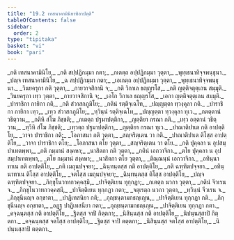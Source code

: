```yaml
---
title: "19.2 เทสนาคามินิยาทิอาปตฺติ"
tableOfContents: false
sidebar:
  order: 2
type: "tipitaka"
basket: "vi"
book: "pari"
---
```



<DynamicBreadcrumb />

<Division number="475" book="pari">

<Paragraph number="2242" type="verses" book="pari">
_กติ เทสนาคามินิโย,_  
_กติ สปฺปฏิกมฺมา กตา;_  
_กเตตฺถ อปฺปฏิกมฺมา วุตฺตา,_  
_พุทฺเธนาทิจฺจพนฺธุนา._  

</Paragraph>

<Paragraph number="2243" type="verses" book="pari">
_ปญฺจ เทสนาคามินิโย,_  
_ฉ สปฺปฏิกมฺมา กตา;_  
_เอเกตฺถ อปฺปฏิกมฺมา วุตฺตา,_  
_พุทฺเธนาทิจฺจพนฺธุนา._  

</Paragraph>

<Paragraph number="2244" type="verses" book="pari">
_วินยครุกา กติ วุตฺตา,_  
_กายวาจสิกานิ จ;_  
_กติ วิกาเล ธญฺญรโส,_  
_กติ ญตฺติจตุตฺเถน สมฺมุติ._  

</Paragraph>

<Paragraph number="2245" type="verses" book="pari">
_วินยครุกา เทฺว วุตฺตา,_  
_กายวาจสิกานิ จ;_  
_เอโก วิกาเล ธญฺญรโส,_  
_เอกา ญตฺติจตุตฺเถน สมฺมุติ._  

</Paragraph>

<Paragraph number="2246" type="verses" book="pari">
_ปาราชิกา กายิกา กติ,_  
_กติ สํวาสกภูมิโย;_  
_กตินํ รตฺติจฺเฉโท,_  
_ปญฺญตฺตา ทฺวงฺคุลา กติ._  

</Paragraph>

<Paragraph number="2247" type="verses" book="pari">
_ปาราชิกา กายิกา เทฺว,_  
_เทฺว สํวาสกภูมิโย;_  
_ทฺวินฺนํ รตฺติจฺเฉโท,_  
_ปญฺญตฺตา ทฺวงฺคุลา ทุเว._  

</Paragraph>

<Paragraph number="2248" type="verses" book="pari">
_กตตฺตานํ วธิตฺวาน,_  
_กติหิ สํโฆ ภิชฺชติ;_  
_กเตตฺถ ปฐมาปตฺติกา,_  
_ญตฺติยา กรณา กติ._  

</Paragraph>

<Paragraph number="2249" type="verses" book="pari">
_เทฺว อตฺตานํ วธิตฺวาน,_  
_ทฺวีหิ สํโฆ ภิชฺชติ;_  
_เทฺวตฺถ ปฐมาปตฺติกา,_  
_ญตฺติยา กรณา ทุเว._  

</Paragraph>

<Paragraph number="2250" type="verses" book="pari">
_ปาณาติปาเต กติ อาปตฺติโย,_  
_วาจา ปาราชิกา กติ;_  
_โอภาสนา กติ วุตฺตา,_  
_สญฺจริตฺเตน วา กติ._  

</Paragraph>

<Paragraph number="2251" type="verses" book="pari">
_ปาณาติปาเต ติโสฺส อาปตฺติโย,_  
_วาจา ปาราชิกา ตโย;_  
_โอภาสนา ตโย วุตฺตา,_  
_สญฺจริตฺเตน วา ตโย._  

</Paragraph>

<Paragraph number="2252" type="verses" book="pari">
_กติ ปุคฺคลา น อุปสมฺปาเทตพฺพา,_  
_กติ กมฺมานํ สงฺคหา;_  
_นาสิตกา กติ วุตฺตา,_  
_กตินํ เอกวาจิกา._  

</Paragraph>

<Paragraph number="2253" type="verses" book="pari">
_ตโย ปุคฺคลา น อุปสมฺปาเทตพฺพา,_  
_ตโย กมฺมานํ สงฺคหา;_  
_นาสิตกา ตโย วุตฺตา,_  
_ติณฺณนฺนํ เอกวาจิกา._  

</Paragraph>

<Paragraph number="2254" type="verses" book="pari">
_อทินฺนาทาเน กติ อาปตฺติโย,_  
_กติ เมถุนปจฺจยา;_  
_ฉินฺทนฺตสฺส กติ อาปตฺติโย,_  
_กติ ฉฑฺฑิตปจฺจยา._  

</Paragraph>

<Paragraph number="2255" type="verses" book="pari">
_อทินฺนาทาเน ติโสฺส อาปตฺติโย,_  
_จตโสฺส เมถุนปจฺจยา;_  
_ฉินฺทนฺตสฺส ติโสฺส อาปตฺติโย,_  
_ปญฺจ ฉฑฺฑิตปจฺจยา._  

</Paragraph>

<Paragraph number="2256" type="verses" book="pari">
_ภิกฺขุโนวาทกวคฺคสฺมึ,_  
_ปาจิตฺติเยน ทุกฺกฏา;_  
_กเตตฺถ นวกา วุตฺตา,_  
_กตินํ จีวเรน จ._  

</Paragraph>

<Paragraph number="2257" type="verses" book="pari">
_ภิกฺขุโนวาทกวคฺคสฺมึ,_  
_ปาจิตฺติเยน ทุกฺกฏา กตา;_  
_จตุเรตฺถ นวกา วุตฺตา,_  
_ทฺวินฺนํ จีวเรน จ._  

</Paragraph>

<Paragraph number="2258" type="verses" book="pari">
_ภิกฺขุนีนญฺจ อกฺขาตา,_  
_ปาฏิเทสนิยา กติ;_  
_ภุญฺชนฺตามกธญฺเญน,_  
_ปาจิตฺติเยน ทุกฺกฏา กติ._  

</Paragraph>

<Paragraph number="2259" type="verses" book="pari">
_ภิกฺขุนีนญฺจ อกฺขาตา,_  
_อฏฺฐ ปาฏิเทสนียา กตา;_  
_ภุญฺชนฺตามกธญฺเญน,_  
_ปาจิตฺติเยน ทุกฺกฏา กตา._  

</Paragraph>

<Paragraph number="2260" type="verses" book="pari">
_คจฺฉนฺตสฺส กติ อาปตฺติโย,_  
_ฐิตสฺส จาปิ กิตฺตกา;_  
_นิสินฺนสฺส กติ อาปตฺติโย,_  
_นิปนฺนสฺสาปิ กิตฺตกา._  

</Paragraph>

<Paragraph number="2261" type="verses" book="pari">
_คจฺฉนฺตสฺส จตโสฺส อาปตฺติโย,_  
_ฐิตสฺส จาปิ ตตฺตกา;_  
_นิสินฺนสฺส จตโสฺส อาปตฺติโย,_  
_นิปนฺนสฺสาปิ ตตฺตกา._
</Paragraph>
</Division>